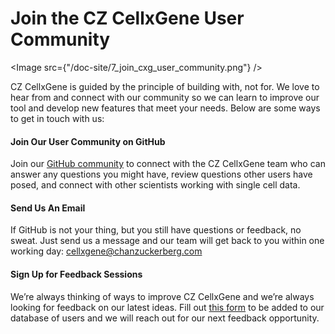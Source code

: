 # Join the CZ CellxGene User Community

<Image src={"/doc-site/7_join_cxg_user_community.png"} />

CZ CellxGene is guided by the principle of building with, not for. We love to hear from and connect with our community so we can learn to improve our tool and develop new features that meet your needs. Below are some ways to get in touch with us:

#### Join Our User Community on GitHub

Join our [GitHub community](https://github.com/chanzuckerberg/cellxgene) to connect with the CZ CellxGene team who can answer any questions you might have, review questions other users have posed, and connect with other scientists working with single cell data.

#### Send Us An Email

If GitHub is not your thing, but you still have questions or feedback, no sweat. Just send us a message and our team will get back to you within one working day: [cellxgene@chanzuckerberg.com](mailto:cellxgene@chanzuckerberg.com)

#### Sign Up for Feedback Sessions

We’re always thinking of ways to improve CZ CellxGene and we’re always looking for feedback on our latest ideas. Fill out [this form](https://airtable.com/shrJxB8X3ObDl2ECo) to be added to our database of users and we will reach out for our next feedback opportunity.
